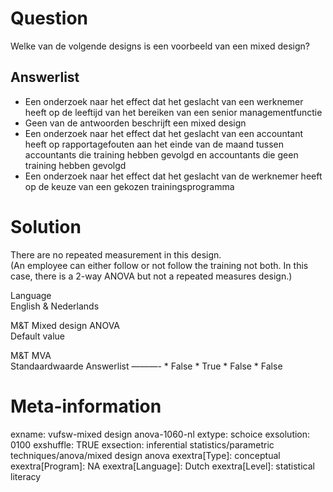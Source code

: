 Question
========
Welke van de volgende designs is een voorbeeld van een mixed design?

Answerlist
----------
* Een onderzoek naar het effect dat het geslacht van een werknemer heeft
  op de leeftijd van het bereiken van een senior managementfunctie
* Geen van de antwoorden beschrijft een mixed design
* Een onderzoek naar het effect dat het geslacht van een accountant heeft
  op rapportagefouten aan het einde van de maand tussen accountants die
  training hebben gevolgd en accountants die geen training hebben gevolgd
* Een onderzoek naar het effect dat het geslacht van de werknemer heeft op
  de keuze van een gekozen trainingsprogramma

Solution
========





There are no repeated measurement in this design.  
(An employee can either follow or not follow the training not both. In
this case, there is a 2-way ANOVA but not a repeated measures design.)





Language  
English & Nederlands

M&T Mixed design ANOVA  
Default value

M&T MVA  
Standaardwaarde
Answerlist
----------
* False
* True
* False
* False

Meta-information
================
exname: vufsw-mixed design anova-1060-nl
extype: schoice
exsolution: 0100
exshuffle: TRUE
exsection: inferential statistics/parametric techniques/anova/mixed design anova
exextra[Type]: conceptual
exextra[Program]: NA
exextra[Language]: Dutch
exextra[Level]: statistical literacy

